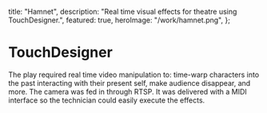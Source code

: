   title: "Hamnet",
  description: "Real time visual effects for theatre using TouchDesigner.",
  featured: true,
  heroImage: "/work/hamnet.png",
};

# TouchDesigner

The play required real time video manipulation to: time-warp characters into
the past interacting with their present self, make audience disappear, and
more. The camera was fed in through RTSP. It was delivered with a MIDI
interface so the technician could easily execute the effects.
